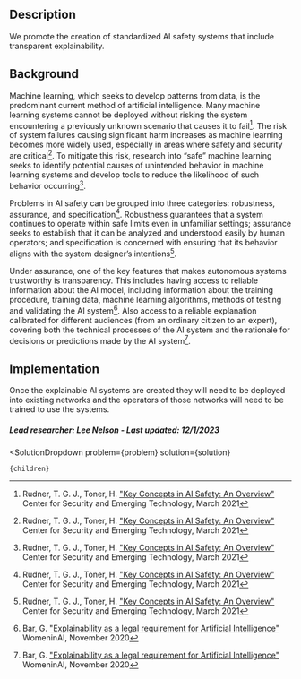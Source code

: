 

## Description
We promote the creation of standardized AI safety systems that include transparent explainability.


## Background
Machine learning, which seeks to develop patterns from data, is the predominant current method of artificial intelligence. Many machine learning systems cannot be deployed without risking the system encountering a previously unknown scenario that causes it to fail[^”1”]. The risk of system failures causing significant harm increases as machine learning becomes more widely used, especially in areas where safety and security are critical[^”1”]. To mitigate this risk, research into “safe” machine learning seeks to identify potential causes of unintended behavior in machine learning systems and develop tools to reduce the likelihood of such behavior occurring[^”1”].

Problems in AI safety can be grouped into three categories: robustness, assurance, and specification[^”1”]. Robustness guarantees that a system continues to operate within safe limits even in unfamiliar settings; assurance seeks to establish that it can be analyzed and understood easily by human operators; and specification is concerned with ensuring that its behavior aligns with the system designer’s intentions[^”1”].

Under assurance, one of the key features that makes autonomous systems trustworthy is transparency. This includes having access to reliable information about the AI model, including information about the training procedure, training data, machine learning algorithms, methods of testing and validating the AI system[^”2”]. Also access to a reliable explanation calibrated for different audiences (from an ordinary citizen to an expert), covering both the technical processes of the AI system and the rationale for decisions or predictions made by the AI system[^”2”].

## Implementation
Once the explainable AI systems are created they will need to be deployed into existing networks and the operators of those networks will need to be trained to use the systems.

##### Lead researcher: Lee Nelson - Last updated: 12/1/2023

[^”1”]: Rudner, T. G. J., Toner, H. ["Key Concepts in AI Safety: An Overview"](https://cset.georgetown.edu/publication/key-concepts-in-ai-safety-an-overview/) Center for Security and Emerging Technology, March 2021

[^”2”]: Bar, G. ["Explainability as a legal requirement for Artificial Intelligence"](https://medium.com/womeninai/explainability-as-a-legal-requirement-for-artificial-intelligence-systems-66da5a0aa693) WomeninAI, November 2020 


  <SolutionDropdown 
    problem={problem} 
    solution={solution}
  >
    {children}
  </SolutionDropdown>